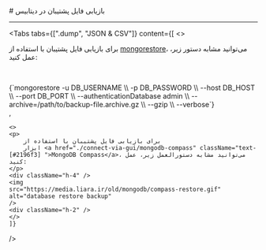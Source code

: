 

<Layout>
<Head>
<title>مستندات بازیابی فایل پشتیبان در MongoDB - لیارا</title>
<meta property="og:title" content="مستندات خدمات رایانش ابری لیارا" />
<meta property="og:description" content="مستندات بازیابی فایل پشتیبان در دیتابیس MongoDB"  />
</Head>
# بازیابی فایل پشتیبان در دیتابیس
<hr className="mb-2" />


<Tabs 
    tabs={[".dump", "JSON & CSV"]} 
    content={[
    <>
    <p>
        برای بازیابی فایل پشتیبان با استفاده از
        <a href="https://www.mongodb.com/docs/database-tools/mongorestore/" className="text-[#2196f3] ">mongorestore</a>، می‌توانید مشابه دستور زیر، عمل کنید:
    </p>    
    <div className="h-2" />
<div dir='ltr'>
    <Highlight className="bash">
        {`mongorestore -u DB_USERNAME \\
               -p DB_PASSWORD \\
               --host DB_HOST \\
               --port DB_PORT \\
               --authenticationDatabase admin \\
               --archive=/path/to/backup-file.archive.gz \\
               --gzip \\
               --verbose`}
    </Highlight>
</div>
        <Asciinema id="mongodb-restore" />
    </>, 

    <>
    <p>
        برای بازیابی فایل پشتیبان با استفاده از
        ابزار <a href="./connect-via-gui/mongodb-compass" className="text-[#2196f3] ">MongoDB Compass</a>، می‌توانید مشابه دستورالعمل زیر، عمل کنید:
    </p> 
    <div className="h-4" />
    <img
    src="https://media.liara.ir/old/mongodb/compass-restore.gif"
    alt="database restore backup"
    />
    <div className="h-2" />
    </>          
    ]} 
/>

<div className="h-2" />

<div className="h-2" />

</Layout>